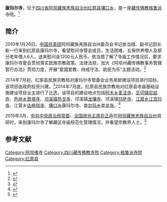 {{Infobox Tibetan Buddhist monastery
|name =康玛尔寺
|image =
|image size = 250px
|alt = 
|caption = 
|t=
|w=
|to = 
|ipa={{IPA|}}
|z=
|thdl=
|e=
|tc=康瑪爾寺
|s=康玛尔寺
|p=
|m=
|k=
|pushpin_map = 
|latd =  | latm =  | lats =  | latNS = 
|longd=  | longm= | longs =| longEW = 
|iso_region = 
|map_caption = 
|mapsize = 
|location_country = 中国
|location = {{CHN}}[[四川省|四川省]][[阿坝藏族羌族自治州|阿坝藏族羌族自治州]][[红原县|红原县]]
|coordinates_display =
|founded_by = 
|date_founded =
|date_renovated =
|sect = [[格鲁派|格鲁派]]
|mather =
|children =
|dedicated_to = 
|tulku =
|head_lama = 
|head_mgh =
|no._of_monks = 
|architecture = 
|festivals =
|footnotes = 
}}

'''康玛尔寺'''，位于[[四川省|四川省]][[阿坝藏族羌族自治州|阿坝藏族羌族自治州]][[红原县|红原县]][[壤口乡|壤口乡]]，是一座[[藏传佛教|藏传佛教]][[格鲁派|格鲁派]]寺院。<ref>{{Cite web |url=http://www.taiwan.cn/tsfwzx/zt/tszttjh_42298/tszttjhmpyl/201308/t20130806_4555120.htm |title=红原县，中国台湾网，2013-08-06 |access-date=2015-04-16 |archive-date=2016-03-05 |archive-url=https://web.archive.org/web/20160305014824/http://www.taiwan.cn/tsfwzx/zt/tszttjh_42298/tszttjhmpyl/201308/t20130806_4555120.htm |dead-url=no }}</ref>

==简介==
2010年1月26日，[[中国共青团|中国共青团]]阿坝藏族羌族自治州委员会书记依当措、副书记田长新一行来到红原县康玛尔寺，看望慰问寺管会成员，生活困难、五保供养僧人及部分老年僧人6人，送来慰问金1200元人民币。依当措了解了寺庙工作情况后，要求康玛尔寺管会贯彻落实民族宗教政策、法律法规，加大《阿坝州藏传佛教事务管理暂行办法》贯彻力度，开展“爱国爱教、持戒守法、助民为乐”主题活动。<ref>{{Cite web |url=http://www.scgqt.org.cn/Special/2009/54/NewsShow.asp?ID=125801.72 |title=阿坝团州委书记依当措一行赴红原、阿坝开展新春慰问活动，四川共青团，2010-02-01 |access-date=2015-04-16 |archive-url=https://web.archive.org/web/20160305044308/http://www.scgqt.org.cn/Special/2009/54/NewsShow.asp?ID=125801.72 |archive-date=2016-03-05 |dead-url=yes }}</ref>

2014年7月初，红原县民族宗教局对康玛尔寺管委会业务用房建设项目进行招标，该项目由政府投资兴建。<ref>{{Cite web |url=http://www.sojian.cn/xiangmu-view-88091.html |title=红原县康玛尔寺管委会业务用房，中国投建在线，2014-07-01 |access-date=2015-04-16 |archive-date=2016-03-06 |archive-url=https://web.archive.org/web/20160306035638/http://www.sojian.cn/xiangmu-view-88091.html |dead-url=yes }}</ref>2014年7月底，红原县民族宗教局对红原县寺庙基础设施建设项目业主进行了比选，该项目的建设地点包括[[阿木乡|阿木乡]][[麦洼寺|麦洼寺]]、[[瓦切镇|瓦切镇]][[尼姑寺_(红原县)|尼姑寺]]、[[色地乡|色地乡]][[茸塔寺|茸塔寺]]、[[邛溪镇|邛溪镇]][[热戈寺|热戈寺]]、邛溪镇[[龙壤寺|龙壤寺]]、邛溪镇[[玛萨寺|玛萨寺]]、[[江茸乡|江茸乡]][[江宫玛寺|江宫玛寺]]、江茸乡[[达格则寺|达格则寺]]、[[壤口乡|壤口乡]]康玛尔寺、[[查尔玛乡|查尔玛乡]][[查龙寺|查龙寺]]。<ref>{{Cite web |url=http://www.bidcenter.com.cn/newscontent-16725875-1.html |title=寺庙基础设施建设招标公告，中国采招网，2014-07-24 |access-date=2015-04-16 |archive-date=2020-02-01 |archive-url=https://web.archive.org/web/20200201065714/https://www.bidcenter.com.cn/newscontent-16725875-1.html |dead-url=no }}</ref>

2015年3月，[[中共中央政治局常委|中共中央政治局常委]]、[[全国政协主席|全国政协主席]][[俞正声|俞正声]]在[[阿坝藏族羌族自治州|阿坝藏族羌族自治州]]调研时，来到康玛尔寺了解藏区寺庙规范化管理情况，并看望宗教界人士。<ref>{{Cite web |url=http://www.chinanews.com/gn/2015/03-27/7165692.shtml |title=俞正声：加快藏区发展根本目的是改善群众生活，中国新闻网，2015-03-27 |access-date=2015-04-16 |archive-date=2020-02-01 |archive-url=https://web.archive.org/web/20200201065702/http://www.chinanews.com/gn/2015/03-27/7165692.shtml |dead-url=no }}</ref>

==参考文献==
{{reflist}}

[[Category:阿坝佛寺|Category:阿坝佛寺]]
[[Category:四川藏传佛教寺院|Category:四川藏传佛教寺院]]
[[Category:格鲁派寺院|Category:格鲁派寺院]]
[[Category:红原县|Category:红原县]]